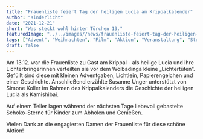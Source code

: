 ```yaml
---
title: "Frauenliste feiert Tag der heiligen Lucia am Krippalkalender"
author: "Kinderlicht"
date: "2021-12-21"
short: "Was steckt wohl hinter Türchen 13."
featuredImage: "../../images//news/frauenliste-feiert-tag-der-heiligen-lucia-am-krippalkalender.jpg"
tags: ["Advent", "Weihnachten", "Film", "Aktion", "Veranstaltung", "Stream", "Online", "Spenden"]
draft: false
---
```

Am 13.12. war die Frauenliste zu Gast am Krippal - als heilige Lucia und ihre Lichterbringerinnen verteilten sie vor dem Woibadinga kleine „Lichtertüten“. Gefüllt sind diese mit kleinen Adventgaben, Lichtlein, Papierengelchen und einer Geschichte. Anschließend erzählte Susanne Unger unterstützt von Simone Koller im Rahmen des Krippalkalenders die Geschichte der heiligen Lucia als Kamishibai.

Auf einem Teller lagen während der nächsten Tage liebevoll gebastelte Schoko-Sterne für Kinder zum Abholen und Genießen.

Vielen Dank an die engagierten Damen der Frauenliste für diese schöne Aktion!
